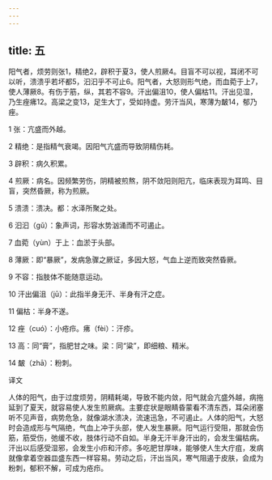 ```yaml
---
---
---
```

title: 五
---




阳气者，烦劳则张1，精绝2，辟积于夏3，使人煎厥4。目盲不可以视，耳闭不可以听，溃溃乎若坏都5，汩汩乎不可止6。阳气者，大怒则形气绝，而血菀于上7，使人薄厥8。有伤于筋，纵，其若不容9。汗出偏沮10，使人偏枯11。汗出见湿，乃生痤疿12。高梁之变13，足生大丁，受如持虚。劳汗当风，寒薄为皶14，郁乃痤。

1 张：亢盛而外越。

2 精绝：是指精气衰竭。因阳气亢盛而导致阴精伤耗。

3 辟积：病久积累。

4 煎厥：病名。因频繁劳伤，阴精被煎熬，阴不敛阳则阳亢，临床表现为耳鸣、目盲，突然昏厥，称为煎厥。

5 溃溃：溃决。都：水泽所聚之处。

6 汩汩（ɡǔ）：象声词，形容水势汹涌而不可遏止。

7 血菀（yùn）于上：血淤于头部。

8 薄厥：即“暴厥”，发病急骤之厥证，多因大怒，气血上逆而致突然昏厥。

9 不容：指肢体不能随意运动。

10 汗出偏沮（jū）：此指半身无汗、半身有汗之症。

11 偏枯：半身不遂。

12 痤（cuó）：小疮疖。疿（fèi）：汗疹。

13 高：同“膏”，指肥甘之味。梁：同“粱”，即细粮、精米。

14 皶（zhā）：粉刺。

译文

人体的阳气，由于过度烦劳，阴精耗竭，导致不能内敛，阳气就会亢盛外越，病拖延到了夏天，就容易使人发生煎厥病。主要症状是眼睛昏蒙看不清东西，耳朵闭塞听不见声音，病势危急，就像湖水溃决，流速迅急，不可遏止。人体的阳气，大怒时会造成形与气隔绝，气血上冲于头部，使人发生暴厥。阳气运行受阻，那就会伤筋，筋受伤，弛缓不收，肢体行动不自如。半身无汗半身汗出的，会发生偏枯病。汗出以后感受湿邪，会发生小疖和汗疹。多吃肥甘厚味，能够使人生大疔疽，发病就像拿着空器皿盛东西一样容易。劳动之后，汗出当风，寒气阻遏于皮肤，会成为粉刺，郁积不解，可成为疮疖。
